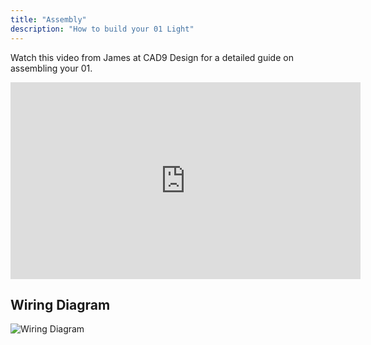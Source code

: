 ```yaml
---
title: "Assembly"
description: "How to build your 01 Light"
---
```


Watch this video from James at CAD9 Design for a detailed guide on assembling your 01.

<iframe
  width="560"
  height="315"
  src="https://www.youtube.com/embed/37a5bgvoZy8"
  frameBorder="0"
  allow="accelerometer; autoplay; clipboard-write; encrypted-media; gyroscope; picture-in-picture"
  allowfullscreen
></iframe>

## Wiring Diagram

![Wiring Diagram](/hardware/light/wiring-diagram.jpg)
